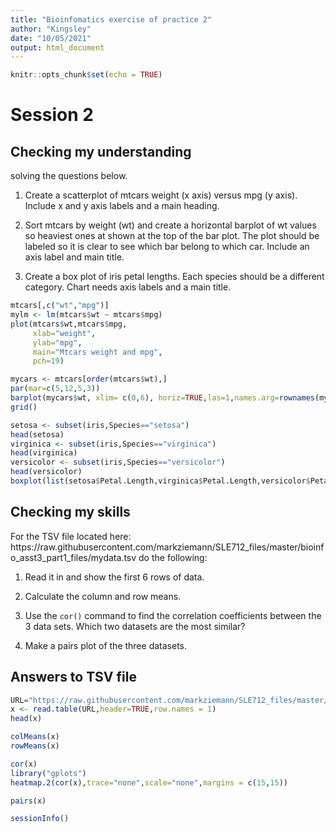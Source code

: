 ```yaml
---
title: "Bioinfomatics exercise of practice 2"
author: "Kingsley"
date: "10/05/2021"
output: html_document
---
```


```r
knitr::opts_chunk$set(echo = TRUE)
```

# Session 2

## Checking my understanding 

solving the questions below.

1. Create a scatterplot of mtcars weight (x axis) versus mpg (y axis). 
Include x and y axis labels and a main heading.

2. Sort mtcars by weight (wt) and create a horizontal barplot of wt values so heaviest ones at shown at the top of the bar plot.
The plot should be labeled so it is clear to see which bar belong to which car.
Include an axis label and main title.

3. Create a box plot of iris petal lengths.
Each species should be a different category.
Chart needs axis labels and a main title.

```r
mtcars[,c("wt","mpg")]
mylm <- lm(mtcars$wt ~ mtcars$mpg)
plot(mtcars$wt,mtcars$mpg, 
     xlab="weight",
     ylab="mpg",
     main="Mtcars weight and mpg",
     pch=19)
```

```r
mycars <- mtcars[order(mtcars$wt),]
par(mar=c(5,12,5,3))
barplot(mycars$wt, xlim= c(0,6), horiz=TRUE,las=1,names.arg=rownames(mycars),cex.names=0.6,main="mtcars weights",xlab="car weight (lb/1000)")
grid()
```


```r
setosa <- subset(iris,Species=="setosa")
head(setosa)
virginica <- subset(iris,Species=="virginica")
head(virginica)
versicolor <- subset(iris,Species=="versicolor")
head(versicolor)
boxplot(list(setosa$Petal.Length,virginica$Petal.Length,versicolor$Petal.Length),names=c("Setosa","Virginica","Versicolor"),ylab="cm",main="Petal length")
```


## Checking my skills

For the TSV file located here: https://raw.githubusercontent.com/markziemann/SLE712_files/master/bioinfo_asst3_part1_files/mydata.tsv do the following:

1. Read it in and show the first 6 rows of data. 

2. Calculate the column and row means.

3. Use the `cor()` command to find the correlation coefficients between the 3 data sets. Which two datasets are the most similar?

4. Make a pairs plot of the three datasets.

## Answers to TSV file

```r
URL="https://raw.githubusercontent.com/markziemann/SLE712_files/master/bioinfo_asst3_part1_files/mydata.tsv"
x <- read.table(URL,header=TRUE,row.names = 1)
head(x)
```

```r
colMeans(x)
rowMeans(x)
```

```r
cor(x)
library("gplots")
heatmap.2(cor(x),trace="none",scale="none",margins = c(15,15))
```

```r
pairs(x)
```


```r
sessionInfo()
```

